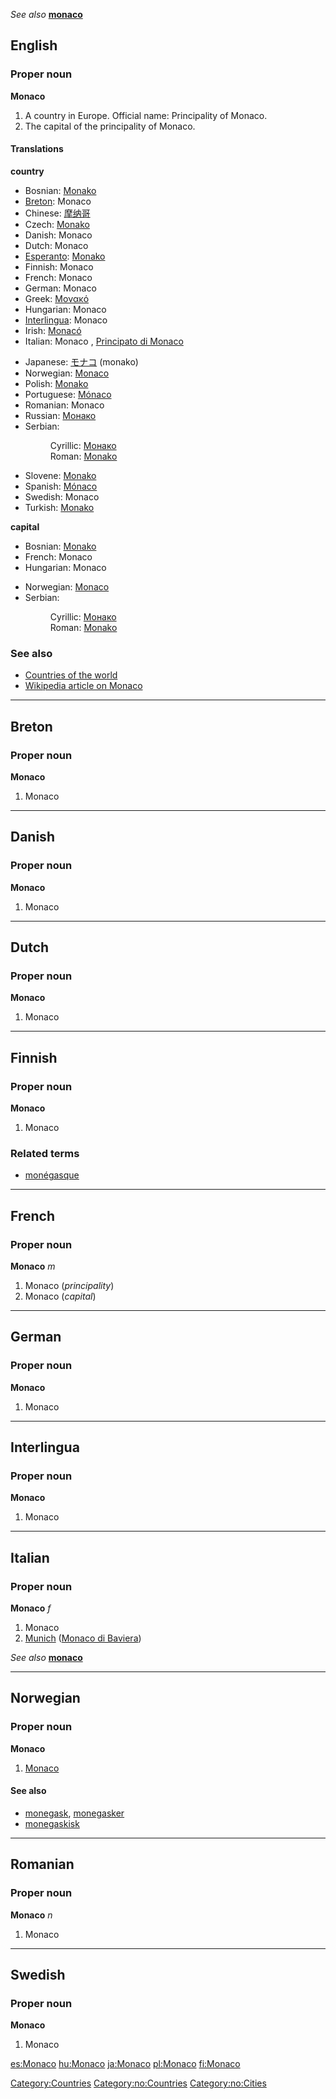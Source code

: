 ''See also'' '''[[monaco]]'''

==English==
===Proper noun===
'''Monaco'''

#<!--DefA-->A country in Europe. Official name: Principality of Monaco.
#<!--DefB-->The capital of the principality of Monaco.

====Translations====

<!--DefA-->'''country'''
{{top}}
<!--Put translations for languages from A to I here-->
*Bosnian: [[Monako#Bosnian|Monako]] {{m}}
*[[Breton]]: Monaco
*Chinese: [[摩纳哥]]
*Czech: [[Monako]]
*Danish: Monaco
*Dutch: Monaco
*[[Esperanto]]: [[Monako]]
*Finnish: Monaco
*French: Monaco {{m}}
*German: Monaco
*Greek: [[Μονακό]]
*Hungarian: Monaco
*[[Interlingua]]: Monaco
*Irish: [[Monacó]] {{m}}
*Italian: Monaco {{f}}, [[Principato di Monaco]] {{m}}
{{mid}}
<!--Put translations for languages from J to Z here-->
*Japanese: [[モナコ]] (monako)
*Norwegian: [[#Norwegian|Monaco]]
*Polish: [[Monako]]
*Portuguese: [[Mónaco]]
*Romanian: Monaco {{n}}
*Russian: [[Монако]]
*Serbian:
*:Cyrillic: [[Монако#Serbian|Монако]] {{m}}
*:Roman: [[Monako#Serbian|Monako]] {{m}}
*Slovene: [[Monako]] {{m}}
*Spanish: [[Mónaco]]
*Swedish: Monaco
*Turkish: [[Monako]]
{{bottom}}

<!--DefB-->'''capital'''
{{top}}
*Bosnian: [[Monako#Bosnian|Monako]] {{m}}
*French: Monaco
*Hungarian: Monaco
{{mid}}
*Norwegian: [[#Norwegian|Monaco]]
*Serbian:
*:Cyrillic: [[Монако#Serbian|Монако]] {{m}}
*:Roman: [[Monako#Serbian|Monako]] {{m}}
{{bottom}}

===See also===
*[[Countries of the world]]
*[[w:Monaco|Wikipedia article on Monaco]]

[[Category:Countries]]

----
==Breton==
===Proper noun===
'''Monaco'''

#<!--DefA-->Monaco
----
==Danish==
===Proper noun===
'''Monaco'''

#<!--DefA-->Monaco
----
==Dutch==
===Proper noun===
'''Monaco'''

#<!--DefA-->Monaco
----
==Finnish==
===Proper noun===
'''Monaco'''

#<!--DefA-->Monaco

===Related terms===
*[[monégasque]]
----
==French==
===Proper noun===
'''Monaco''' ''m''

#<!--DefA-->Monaco (''principality'')
#<!--DefB-->Monaco (''capital'')
----
==German==
===Proper noun===
'''Monaco'''

#<!--DefA-->Monaco
----
==Interlingua==
===Proper noun===
'''Monaco'''

#<!--DefA-->Monaco
----
==Italian==
===Proper noun===
'''Monaco''' ''f''

#<!--DefA-->Monaco
#<!--DefC--> [[Munich]] ([[Monaco di Baviera]])

''See also'' '''[[monaco]]'''
----
==Norwegian==
===Proper noun===
[[Category:no:Countries]]
[[Category:no:Cities]]
'''Monaco'''
#[[#English|Monaco]]
====See also====
*[[monegask]], [[monegasker]]
*[[monegaskisk]]
----
==Romanian==
===Proper noun===
'''Monaco''' ''n''

#<!--DefA-->Monaco
----
==Swedish==
===Proper noun===
'''Monaco'''

#<!--DefA-->Monaco

[[es:Monaco]]
[[hu:Monaco]]
[[ja:Monaco]]
[[pl:Monaco]]
[[fi:Monaco]]
